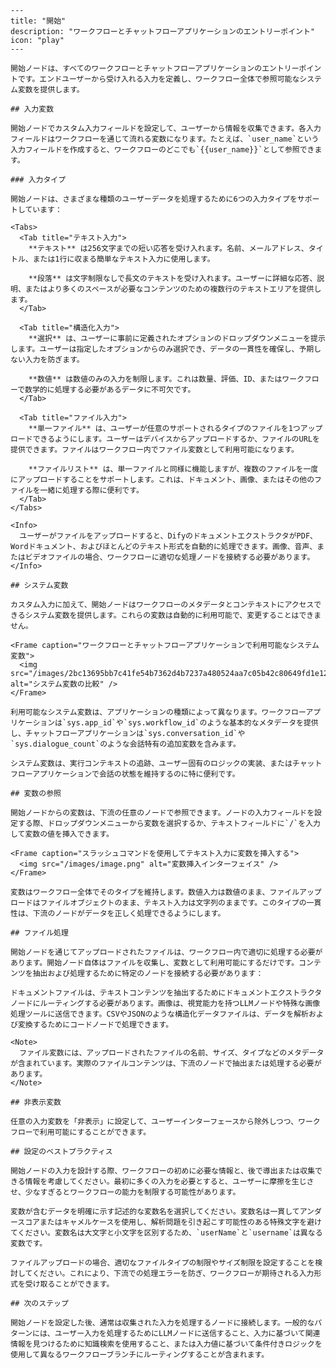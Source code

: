 ```mdx
---
title: "開始"
description: "ワークフローとチャットフローアプリケーションのエントリーポイント"
icon: "play"
---

開始ノードは、すべてのワークフローとチャットフローアプリケーションのエントリーポイントです。エンドユーザーから受け入れる入力を定義し、ワークフロー全体で参照可能なシステム変数を提供します。

## 入力変数

開始ノードでカスタム入力フィールドを設定して、ユーザーから情報を収集できます。各入力フィールドはワークフローを通じて流れる変数になります。たとえば、`user_name`という入力フィールドを作成すると、ワークフローのどこでも`{{user_name}}`として参照できます。

### 入力タイプ

開始ノードは、さまざまな種類のユーザーデータを処理するために6つの入力タイプをサポートしています：

<Tabs>
  <Tab title="テキスト入力">
    **テキスト** は256文字までの短い応答を受け入れます。名前、メールアドレス、タイトル、または1行に収まる簡単なテキスト入力に使用します。

    **段落** は文字制限なしで長文のテキストを受け入れます。ユーザーに詳細な応答、説明、またはより多くのスペースが必要なコンテンツのための複数行のテキストエリアを提供します。
  </Tab>
  
  <Tab title="構造化入力">
    **選択** は、ユーザーに事前に定義されたオプションのドロップダウンメニューを提示します。ユーザーは指定したオプションからのみ選択でき、データの一貫性を確保し、予期しない入力を防ぎます。
    
    **数値** は数値のみの入力を制限します。これは数量、評価、ID、またはワークフローで数学的に処理する必要があるデータに不可欠です。
  </Tab>
  
  <Tab title="ファイル入力">
    **単一ファイル** は、ユーザーが任意のサポートされるタイプのファイルを1つアップロードできるようにします。ユーザーはデバイスからアップロードするか、ファイルのURLを提供できます。ファイルはワークフロー内でファイル変数として利用可能になります。
    
    **ファイルリスト** は、単一ファイルと同様に機能しますが、複数のファイルを一度にアップロードすることをサポートします。これは、ドキュメント、画像、またはその他のファイルを一緒に処理する際に便利です。
  </Tab>
</Tabs>

<Info>
  ユーザーがファイルをアップロードすると、DifyのドキュメントエクストラクタがPDF、Wordドキュメント、およびほとんどのテキスト形式を自動的に処理できます。画像、音声、またはビデオファイルの場合、ワークフローに適切な処理ノードを接続する必要があります。
</Info>

## システム変数

カスタム入力に加えて、開始ノードはワークフローのメタデータとコンテキストにアクセスできるシステム変数を提供します。これらの変数は自動的に利用可能で、変更することはできません。

<Frame caption="ワークフローとチャットフローアプリケーションで利用可能なシステム変数">
  <img src="/images/2bc13695bb7c41fe54b7362d4b7237a480524aa7c05b42c80649fd1e1209f091.png" alt="システム変数の比較" />
</Frame>

利用可能なシステム変数は、アプリケーションの種類によって異なります。ワークフローアプリケーションは`sys.app_id`や`sys.workflow_id`のような基本的なメタデータを提供し、チャットフローアプリケーションは`sys.conversation_id`や`sys.dialogue_count`のような会話特有の追加変数を含みます。

システム変数は、実行コンテキストの追跡、ユーザー固有のロジックの実装、またはチャットフローアプリケーションで会話の状態を維持するのに特に便利です。

## 変数の参照

開始ノードからの変数は、下流の任意のノードで参照できます。ノードの入力フィールドを設定する際、ドロップダウンメニューから変数を選択するか、テキストフィールドに`/`を入力して変数の値を挿入できます。

<Frame caption="スラッシュコマンドを使用してテキスト入力に変数を挿入する">
  <img src="/images/image.png" alt="変数挿入インターフェイス" />
</Frame>

変数はワークフロー全体でそのタイプを維持します。数値入力は数値のまま、ファイルアップロードはファイルオブジェクトのまま、テキスト入力は文字列のままです。このタイプの一貫性は、下流のノードがデータを正しく処理できるようにします。

## ファイル処理

開始ノードを通じてアップロードされたファイルは、ワークフロー内で適切に処理する必要があります。開始ノード自体はファイルを収集し、変数として利用可能にするだけです。コンテンツを抽出および処理するために特定のノードを接続する必要があります：

ドキュメントファイルは、テキストコンテンツを抽出するためにドキュメントエクストラクタノードにルーティングする必要があります。画像は、視覚能力を持つLLMノードや特殊な画像処理ツールに送信できます。CSVやJSONのような構造化データファイルは、データを解析および変換するためにコードノードで処理できます。

<Note>
  ファイル変数には、アップロードされたファイルの名前、サイズ、タイプなどのメタデータが含まれています。実際のファイルコンテンツは、下流のノードで抽出または処理する必要があります。
</Note>

## 非表示変数

任意の入力変数を「非表示」に設定して、ユーザーインターフェースから除外しつつ、ワークフローで利用可能にすることができます。

## 設定のベストプラクティス

開始ノードの入力を設計する際、ワークフローの初めに必要な情報と、後で導出または収集できる情報を考慮してください。最初に多くの入力を必要とすると、ユーザーに摩擦を生じさせ、少なすぎるとワークフローの能力を制限する可能性があります。

変数が含むデータを明確に示す記述的な変数名を選択してください。変数名は一貫してアンダースコアまたはキャメルケースを使用し、解析問題を引き起こす可能性のある特殊文字を避けてください。変数名は大文字と小文字を区別するため、`userName`と`username`は異なる変数です。

ファイルアップロードの場合、適切なファイルタイプの制限やサイズ制限を設定することを検討してください。これにより、下流での処理エラーを防ぎ、ワークフローが期待される入力形式を受け取ることができます。

## 次のステップ

開始ノードを設定した後、通常は収集された入力を処理するノードに接続します。一般的なパターンには、ユーザー入力を処理するためにLLMノードに送信すること、入力に基づいて関連情報を見つけるために知識検索を使用すること、または入力値に基づいて条件付きロジックを使用して異なるワークフローブランチにルーティングすることが含まれます。
```